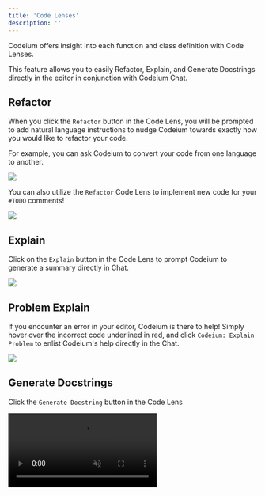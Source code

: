 ```yaml
---
title: 'Code Lenses'
description: ''
---
```


Codeium offers insight into each function and class definition with Code Lenses.

This feature allows you to easily Refactor, Explain, and Generate Docstrings directly in the editor in conjunction with Codeium Chat. 

## Refactor

When you click the `Refactor` button in the Code Lens, you will be prompted to add natural language instructions to nudge Codeium towards exactly how you would like to refactor your code. 

For example, you can ask Codeium to convert your code from one language to another. 

<img src="https://exafunction.github.io/public/chat/chat_refactor_js_to_ts.gif"/>

You can also utilize the `Refactor` Code Lens to implement new code for your `#TODO` comments!

<img src="https://exafunction.github.io/public/chat/chat_refactor_fix_todos_xs.gif"/>

## Explain

Click on the `Explain` button in the Code Lens to prompt Codeium to generate a summary directly in Chat. 

<img src="https://exafunction.github.io/public/university_videos/chat_content/codelenses1.gif"/>

## Problem Explain

If you encounter an error in your editor, Codeium is there to help! Simply hover over the incorrect code underlined in red, and click `Codeium: Explain Problem` to enlist Codeium's help directly in the Chat.

<img src="https://exafunction.github.io/public/university_videos/chat_content/problemExplain1.gif"/>

## Generate Docstrings

Click the `Generate Docstring` button in the Code Lens

<video
  autoPlay
  muted
  loop
  playsInline
  className="w-full aspect-video"
  src="https://exafunction.github.io/public/chat/chat_diff_view_docstring_generation.mp4">
</video>



